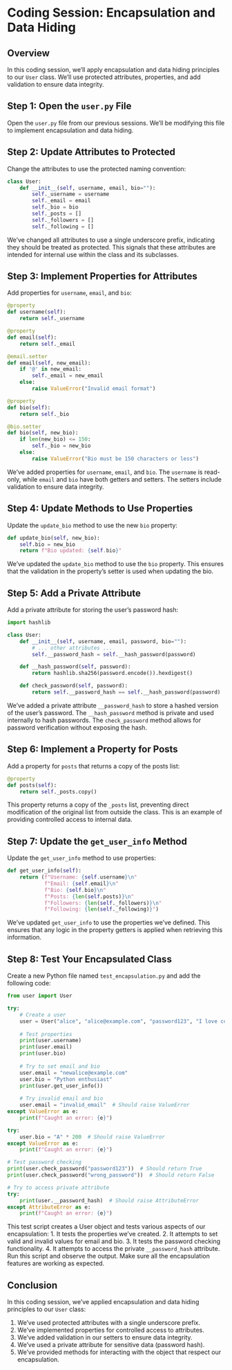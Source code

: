 # Coding Session: Encapsulation and Data Hiding


## Overview

In this coding session, we'll apply encapsulation and data hiding principles to our `User` class. We'll use protected attributes, properties, and add validation to ensure data integrity.


## Step 1: Open the `user.py` File

Open the `user.py` file from our previous sessions. We'll be modifying this file to implement encapsulation and data hiding.


## Step 2: Update Attributes to Protected

Change the attributes to use the protected naming convention:

```python
class User:
    def __init__(self, username, email, bio=""):
        self._username = username
        self._email = email
        self._bio = bio
        self._posts = []
        self._followers = []
        self._following = []
```

::: {.notes}
We've changed all attributes to use a single underscore prefix, indicating they should be treated as protected. This signals that these attributes are intended for internal use within the class and its subclasses.
:::


## Step 3: Implement Properties for Attributes

Add properties for `username`, `email`, and `bio`:

```python
@property
def username(self):
    return self._username

@property
def email(self):
    return self._email

@email.setter
def email(self, new_email):
    if '@' in new_email:
        self._email = new_email
    else:
        raise ValueError("Invalid email format")

@property
def bio(self):
    return self._bio

@bio.setter
def bio(self, new_bio):
    if len(new_bio) <= 150:
        self._bio = new_bio
    else:
        raise ValueError("Bio must be 150 characters or less")
```

::: {.notes}
We've added properties for `username`, `email`, and `bio`. The `username` is read-only, while `email` and `bio` have both getters and setters. The setters include validation to ensure data integrity.
:::


## Step 4: Update Methods to Use Properties

Update the `update_bio` method to use the new `bio` property:

```python
def update_bio(self, new_bio):
    self.bio = new_bio
    return f"Bio updated: {self.bio}"
```

::: {.notes}
We've updated the `update_bio` method to use the `bio` property. This ensures that the validation in the property's setter is used when updating the bio.
:::


## Step 5: Add a Private Attribute

Add a private attribute for storing the user's password hash:

```python
import hashlib

class User:
    def __init__(self, username, email, password, bio=""):
        # ... other attributes ...
        self.__password_hash = self.__hash_password(password)

    def __hash_password(self, password):
        return hashlib.sha256(password.encode()).hexdigest()

    def check_password(self, password):
        return self.__password_hash == self.__hash_password(password)
```

::: {.notes}
We've added a private attribute `__password_hash` to store a hashed version of the user's password. The `__hash_password` method is private and used internally to hash passwords. The `check_password` method allows for password verification without exposing the hash.
:::


## Step 6: Implement a Property for Posts

Add a property for `posts` that returns a copy of the posts list:

```python
@property
def posts(self):
    return self._posts.copy()
```

::: {.notes}
This property returns a copy of the `_posts` list, preventing direct modification of the original list from outside the class. This is an example of providing controlled access to internal data.
:::


## Step 7: Update the `get_user_info` Method

Update the `get_user_info` method to use properties:

```python
def get_user_info(self):
    return (f"Username: {self.username}\n"
            f"Email: {self.email}\n"
            f"Bio: {self.bio}\n"
            f"Posts: {len(self.posts)}\n"
            f"Followers: {len(self._followers)}\n"
            f"Following: {len(self._following)}")
```

::: {.notes}
We've updated `get_user_info` to use the properties we've defined. This ensures that any logic in the property getters is applied when retrieving this information.
:::


## Step 8: Test Your Encapsulated Class

Create a new Python file named `test_encapsulation.py` and add the following code:

```python
from user import User

try:
    # Create a user
    user = User("alice", "alice@example.com", "password123", "I love coding")
    
    # Test properties
    print(user.username)
    print(user.email)
    print(user.bio)
    
    # Try to set email and bio
    user.email = "newalice@example.com"
    user.bio = "Python enthusiast"
    print(user.get_user_info())
    
    # Try invalid email and bio
    user.email = "invalid_email"  # Should raise ValueError
except ValueError as e:
    print(f"Caught an error: {e}")

try:
    user.bio = "A" * 200  # Should raise ValueError
except ValueError as e:
    print(f"Caught an error: {e}")

# Test password checking
print(user.check_password("password123"))  # Should return True
print(user.check_password("wrong_password"))  # Should return False

# Try to access private attribute
try:
    print(user.__password_hash)  # Should raise AttributeError
except AttributeError as e:
    print(f"Caught an error: {e}")
```

::: {.notes}
This test script creates a User object and tests various aspects of our encapsulation:
1. It tests the properties we've created.
2. It attempts to set valid and invalid values for email and bio.
3. It tests the password checking functionality.
4. It attempts to access the private `__password_hash` attribute.
Run this script and observe the output. Make sure all the encapsulation features are working as expected.
:::


## Conclusion

In this coding session, we've applied encapsulation and data hiding principles to our `User` class:

1. We've used protected attributes with a single underscore prefix.
2. We've implemented properties for controlled access to attributes.
3. We've added validation in our setters to ensure data integrity.
4. We've used a private attribute for sensitive data (password hash).
5. We've provided methods for interacting with the object that respect our encapsulation.
